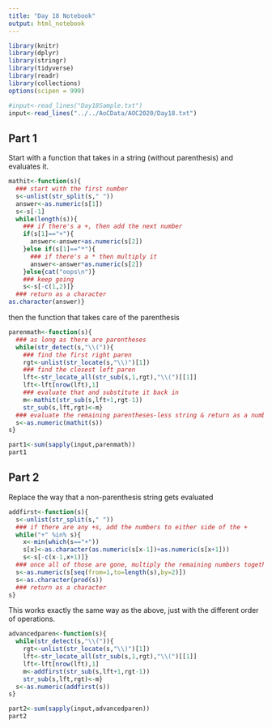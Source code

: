 ```yaml
---
title: "Day 18 Notebook"
output: html_notebook
---
```


```r
library(knitr)
library(dplyr)
library(stringr)
library(tidyverse)
library(readr)
library(collections)
options(scipen = 999)
```

```r
#input<-read_lines("Day18Sample.txt")
input<-read_lines("../../AoCData/AOC2020/Day18.txt")

```

## Part 1

Start with a function that takes in a string (without parenthesis) and evaluates it.

```r
mathit<-function(s){
  ### start with the first number
  s<-unlist(str_split(s," "))
  answer<-as.numeric(s[1])
  s<-s[-1]
  while(length(s)){
    ### if there's a +, then add the next number
    if(s[1]=="+"){
      answer<-answer+as.numeric(s[2])
    }else if(s[1]=="*"){
      ### if there's a * then multiply it
      answer<-answer*as.numeric(s[2])
    }else{cat("oops\n")}
    ### keep going
    s<-s[-c(1,2)]}
  ### return as a character
as.character(answer)}
```

then the function that takes care of the parenthesis

```r
parenmath<-function(s){
  ### as long as there are parentheses
  while(str_detect(s,"\\(")){
    ### find the first right paren
    rgt<-unlist(str_locate(s,"\\)")[1])
    ### find the closest left paren
    lft<-str_locate_all(str_sub(s,1,rgt),"\\(")[[1]]
    lft<-lft[nrow(lft),1]
    ### evaluate that and substitute it back in
    m<-mathit(str_sub(s,lft+1,rgt-1))
    str_sub(s,lft,rgt)<-m}
  ### evaluate the remaining parentheses-less string & return as a number
  s<-as.numeric(mathit(s))
s}
```

```r
part1<-sum(sapply(input,parenmath))
part1
```
## Part 2

Replace the way that a non-parenthesis string gets evaluated
```r
addfirst<-function(s){
  s<-unlist(str_split(s," "))
  ### if there are any +s, add the numbers to either side of the +
  while("+" %in% s){
    x<-min(which(s=="+"))
    s[x]<-as.character(as.numeric(s[x-1])+as.numeric(s[x+1]))
    s<-s[-c(x-1,x+1)]}
  ### once all of those are gone, multiply the remaining numbers together
  s<-as.numeric(s[seq(from=1,to=length(s),by=2)])
  s<-as.character(prod(s))
  ### return as a character
s}

```


This works exactly the same way as the above, just with the different order of operations.
```r
advancedparen<-function(s){
  while(str_detect(s,"\\(")){
    rgt<-unlist(str_locate(s,"\\)")[1])
    lft<-str_locate_all(str_sub(s,1,rgt),"\\(")[[1]]
    lft<-lft[nrow(lft),1]
    m<-addfirst(str_sub(s,lft+1,rgt-1))
    str_sub(s,lft,rgt)<-m}
  s<-as.numeric(addfirst(s))
s}
```


```r
part2<-sum(sapply(input,advancedparen))
part2
```

